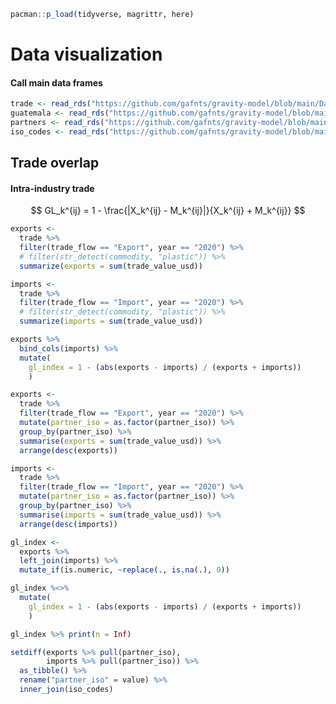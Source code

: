 ```r
pacman::p_load(tidyverse, magrittr, here)
```

# Data visualization

#### Call main data frames

```r
trade <- read_rds("https://github.com/gafnts/gravity-model/blob/main/Data/Main%20data%20frames/trade.rds?raw=true")
guatemala <- read_rds("https://github.com/gafnts/gravity-model/blob/main/Data/Main%20data%20frames/guatemala.rds?raw=true")
partners <- read_rds("https://github.com/gafnts/gravity-model/blob/main/Data/Main%20data%20frames/partners.rds?raw=true")
iso_codes <- read_rds("https://github.com/gafnts/gravity-model/blob/main/Data/Main%20data%20frames/countries.rds?raw=true")
```

## Trade overlap

#### Intra-industry trade

$$ GL_k^{ij} = 1 - \frac{|X_k^{ij} - M_k^{ij}|}{X_k^{ij} + M_k^{ij}} $$

```r
exports <- 
  trade %>% 
  filter(trade_flow == "Export", year == "2020") %>% 
  # filter(str_detect(commodity, "plastic")) %>% 
  summarize(exports = sum(trade_value_usd))

imports <- 
  trade %>% 
  filter(trade_flow == "Import", year == "2020") %>% 
  # filter(str_detect(commodity, "plastic")) %>% 
  summarize(imports = sum(trade_value_usd))

exports %>% 
  bind_cols(imports) %>% 
  mutate(
    gl_index = 1 - (abs(exports - imports) / (exports + imports))
    )
```

```r
exports <- 
  trade %>% 
  filter(trade_flow == "Export", year == "2020") %>% 
  mutate(partner_iso = as.factor(partner_iso)) %>% 
  group_by(partner_iso) %>% 
  summarise(exports = sum(trade_value_usd)) %>% 
  arrange(desc(exports))

imports <- 
  trade %>% 
  filter(trade_flow == "Import", year == "2020") %>% 
  mutate(partner_iso = as.factor(partner_iso)) %>% 
  group_by(partner_iso) %>% 
  summarise(imports = sum(trade_value_usd)) %>% 
  arrange(desc(imports))

gl_index <- 
  exports %>% 
  left_join(imports) %>% 
  mutate_if(is.numeric, ~replace(., is.na(.), 0))

gl_index %<>% 
  mutate(
    gl_index = 1 - (abs(exports - imports) / (exports + imports))
    )

gl_index %>% print(n = Inf)
```

```r
setdiff(exports %>% pull(partner_iso), 
        imports %>% pull(partner_iso)) %>% 
  as_tibble() %>% 
  rename("partner_iso" = value) %>% 
  inner_join(iso_codes)
```

